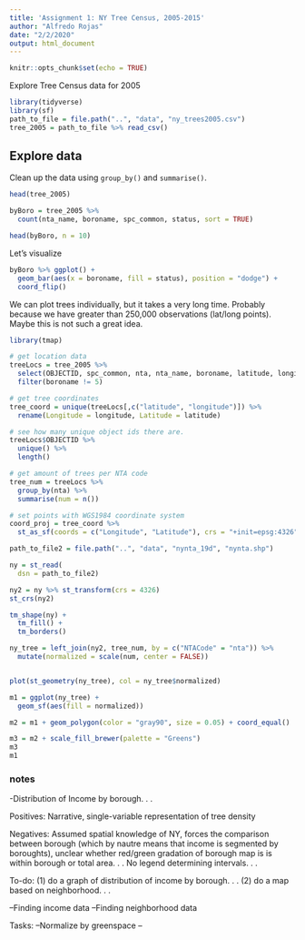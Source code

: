 ```yaml
---
title: 'Assignment 1: NY Tree Census, 2005-2015'
author: "Alfredo Rojas"
date: "2/2/2020"
output: html_document
---
```


```r
knitr::opts_chunk$set(echo = TRUE)
```

Explore Tree Census data for 2005

```r

library(tidyverse)
library(sf)
path_to_file = file.path("..", "data", "ny_trees2005.csv")
tree_2005 = path_to_file %>% read_csv()
```

## Explore data

Clean up the data using `group_by()` and `summarise()`. 

```r
head(tree_2005)

byBoro = tree_2005 %>%
  count(nta_name, boroname, spc_common, status, sort = TRUE)

head(byBoro, n = 10)
```

Let's visualize

```r

byBoro %>% ggplot() +
  geom_bar(aes(x = boroname, fill = status), position = "dodge") +
  coord_flip()
```

We can plot trees individually, but it takes a very long time. Probably because we have greater than 250,000 observations (lat/long points). Maybe this is not such a great idea. 

```r
library(tmap)

# get location data
treeLocs = tree_2005 %>%
  select(OBJECTID, spc_common, nta, nta_name, boroname, latitude, longitude) %>%
  filter(boroname != 5) 

# get tree coordinates
tree_coord = unique(treeLocs[,c("latitude", "longitude")]) %>%
  rename(Longitude = longitude, Latitude = latitude)

# see how many unique object ids there are. 
treeLocs$OBJECTID %>%
  unique() %>%
  length()

# get amount of trees per NTA code
tree_num = treeLocs %>%
  group_by(nta) %>%
  summarise(num = n())

# set points with WGS1984 coordinate system
coord_proj = tree_coord %>% 
  st_as_sf(coords = c("Longitude", "Latitude"), crs = "+init=epsg:4326") 

path_to_file2 = file.path("..", "data", "nynta_19d", "nynta.shp")

ny = st_read(
  dsn = path_to_file2)

ny2 = ny %>% st_transform(crs = 4326)
st_crs(ny2)

tm_shape(ny) +
  tm_fill() +
  tm_borders() 

ny_tree = left_join(ny2, tree_num, by = c("NTACode" = "nta")) %>%
  mutate(normalized = scale(num, center = FALSE))


plot(st_geometry(ny_tree), col = ny_tree$normalized)

m1 = ggplot(ny_tree) + 
  geom_sf(aes(fill = normalized))

m2 = m1 + geom_polygon(color = "gray90", size = 0.05) + coord_equal()

m3 = m2 + scale_fill_brewer(palette = "Greens")
m3
m1
```


### notes

-Distribution of Income by borough. . . 

Positives: Narrative, single-variable representation of tree density

Negatives: Assumed spatial knowledge of NY, forces the comparison between borough (which by nautre means that income is segmented by boroughts), unclear whether red/green gradation of borough map is is within borough or total area. . . No legend determining intervals. . . 

To-do: 
(1) do a graph of distribution of income by borough. . . 
(2) do a map based on neighborhood. . . 

--Finding income data
--Finding neighborhood data

Tasks:
--Normalize by greenspace
--